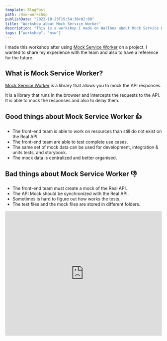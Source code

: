 ```yaml
---
template: BlogPost
path: /msw-workshop
publishDate: "2022-10-23T19:54:30+02:00"
title: "Workshop about Mock Service Worker"
description: "This is a workshop I made on Wallbox about Mock Service Worker."
tags: ["workshop", "msw"]
---
```


I made this workshop after using [Mock Service Worker](https://mswjs.io/) on a project.
I wanted to share my experience with the team and also to have a reference for the future.

## What is Mock Service Worker?

[Mock Service Worker](https://mswjs.io/) is a library that allows you to mock the API responses.

It is a library that runs in the browser and intercepts the requests to the API. It is able to mock the responses and also to delay them.

## Good things about Mock Service Worker 👍

- The front-end team is able to work on resources than still do not exist on the Real API.
- The front-end team are able to test complete use cases.
- The same set of mock data can be used for development, integration & units tests, and storybook.
- The mock data is centralized and better organised.

## Bad things about Mock Service Worker 👎

- The front-end team must create a mock of the Real API.
- The API Mock should be synchronized with the Real API.
- Sometimes is hard to figure out how works the tests.
- The test files and the mock files are stored in different folders.

<iframe
	src="https://docs.google.com/presentation/d/e/2PACX-1vQfS62HFn1u-kxWW74ITnEmZPspL6eh9qQSeTX4AwYN4Uxfav6IRlCJxjOI9Z9qjZ0Hsdr4NDr_IbW-/embed?start=false&loop=false&delayms=3000"
	frameborder="0"
	width="100%"
	height="400"
	allowfullscreen="true"
	mozallowfullscreen="true"
	webkitallowfullscreen="true"
></iframe>
